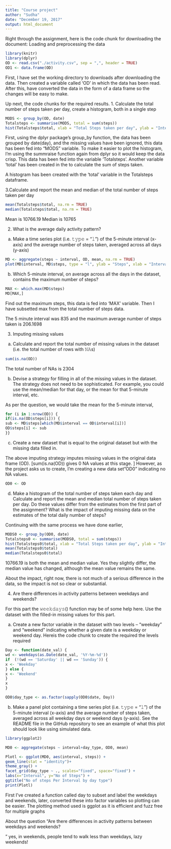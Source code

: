 ```yaml
---
title: "Course project"
author: "Sudha"
date: "December 19, 2017"
output: html_document
---
```


Right through the assignment, here is the code chunk for downloading the document:
Loading and preprocessing the data


```r
library(knitr)
library(dplyr)
OD <- read.csv("./activity.csv", sep = ",", header = TRUE)
OD1 <- data.frame(OD)
```

First, I have set the working directory to downloads after downloading the data. Then created a variable called 'OD' in which the data has been read. After this, have converted the data in the form of a data frame so the changes will be easy to make. 

Up next, the code chunks for the required results.
1. Calculate the total number of steps taken per day, create a histogram, both in a single step
```r
MODS <- group_by(OD, date)
Totalsteps <- summarise(MODS, total = sum(steps))
hist(Totalsteps$total, xlab = "Total Steps taken per day", ylab = "Interval", main = "Total number of steps taken each day")
```

First, using the dplyr package's group_by function, the data has been grouped by date(day), and the missing values have been ignored, this data has been fed into "MODS" variable.
To make it easier to plot the histogram, I'm using the summraise function again from dplyr so it would keep the data crisp. This data has been fed into the variable 'Totalsteps'. Another variable 'total' has been created in the  to calculate the sum of steps taken.

A histogram has been created with the 'total' variable in the Totalsteps dataframe.

3.Calculate and report the mean and median of the total number of steps taken per day

```r
mean(Totalsteps$total, na.rm = TRUE)
median(Totalsteps$total, na.rm = TRUE)
```
Mean is 10766.19
Median is 10765

2. What is the average daily activity pattern?
a. Make a time series plot (i.e. 𝚝𝚢𝚙𝚎 = "𝚕") of the 5-minute interval (x-axis) and the average number of steps taken, averaged across all days (y-axis)

```r
MD <- aggregate(steps ~ interval, OD, mean, na.rm = TRUE)
plot(MD$interval, MD$steps, type = "l", ylab = "Steps", xlab = "Interval")
```

b. Which 5-minute interval, on average across all the days in the dataset, contains the maximum number of steps?
```r
MAX <- which.max(MD$steps)
MD[MAX,]
```

Find out the maximum steps, this data is fed into 'MAX' variable. Then I have subsetted max from the total number of steps data. 

The 5 minute interval was 835 and the maximum average number of steps taken is 206.1698

3. Imputing missing values
a. Calculate and report the total number of missing values in the dataset (i.e. the total number of rows with 𝙽𝙰s)

```r
sum(is.na(OD))
```

The total number of NAs is 2304

b. Devise a strategy for filling in all of the missing values in the dataset. The strategy does not need to be sophisticated. For example, you could use the mean/median for that day, or the mean for that 5-minute interval, etc.

As per the question, we would take the mean for the 5-minute interval, 
```r
for (i in 1:nrow(OD)) {
if(is.na(OD$steps[i])) {
sub <- MD$steps[which(MD$interval == OD$interval[i])]
OD$steps[i] <- sub 
}}
```

c. Create a new dataset that is equal to the original dataset but with the missing data filled in.

The above imputing strategy imputes missing values in the original data frame (OD). [sum(is.na(OD)) gives 0 NA values at this stage. ] However, as the project asks us to create, I'm creating a new data set"OD0" indicating no NA values. 
```r
OD0 <- OD
```

d. Make a histogram of the total number of steps taken each day and Calculate and report the mean and median total number of steps taken per day. Do these values differ from the estimates from the first part of the assignment? What is the impact of imputing missing data on the estimates of the total daily number of steps?

Continuing with the same process we have done earlier, 
```r
MODS0 <- group_by(OD0, date)
Totalsteps0 <- summarise(MODS0, total = sum(steps))
hist(Totalsteps0$total, xlab = "Total Steps taken per day", ylab = "Interval", main = "Total number of steps taken each day with imputed data")
mean(Totalsteps0$total)
median(Totalsteps0$total)
```

10766.19 is both the mean and median value. Yes they slightly differ, the median value has changed, although the mean value remains the same.

About the impact, right now, there is not much of a serious difference in the data, so the impact is not so clear or substantial. 

4. Are there differences in activity patterns between weekdays and weekends?

For this part the 𝚠𝚎𝚎𝚔𝚍𝚊𝚢𝚜() function may be of some help here. Use the dataset with the filled-in missing values for this part.

a. Create a new factor variable in the dataset with two levels – “weekday” and “weekend” indicating whether a given date is a weekday or weekend day.
Hereis the code chunk to create the required the levels required
```r
Day <- function(date_val) {
wd <- weekdays(as.Date(date_val, '%Y-%m-%d'))
if  (!(wd == 'Saturday' || wd == 'Sunday')) {
x <- 'Weekday'
} else {
x <- 'Weekend'
}
x
}

OD0$day_type <- as.factor(sapply(OD0$date, Day))

```

b. Make a panel plot containing a time series plot (i.e. 𝚝𝚢𝚙𝚎 = "𝚕") of the 5-minute interval (x-axis) and the average number of steps taken, averaged across all weekday days or weekend days (y-axis). See the README file in the GitHub repository to see an example of what this plot should look like using simulated data.

```r
library(ggplot2)

MD0 <- aggregate(steps ~ interval+day_type, OD0, mean)

Plotl <- ggplot(MD0, aes(interval, steps)) +
geom_line(stat = "identity")+
theme_gray() +
facet_grid(day_type ~ ., scales="fixed", space="fixed") +
labs(x="Interval", y="No of Steps") +
ggtitle("No of steps Per Interval by day type")
print(Plotl)
```

First I've created a function called day to subset and label the weekdays and weekends, later, converted these into factor variables so plotting can be easier. The plotting method used is ggplot as it is efficient and fuzz free for multiple graphs

About the question "Are there differences in activity patterns between weekdays and weekends?

" yes, in weekends, people tend to walk less than weekdays, lazy weekends! 





